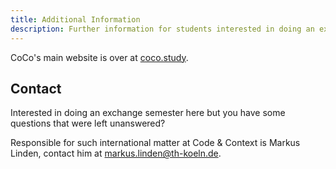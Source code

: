 ```yaml
---
title: Additional Information
description: Further information for students interested in doing an exchange semester at CoCo.
---
```


CoCo's main website is over at [coco.study](https://coco.study/).

## Contact

Interested in doing an exchange semester here but you have some questions that were left unanswered?

Responsible for such international matter at Code & Context is Markus Linden, contact him at markus.linden@th-koeln.de.